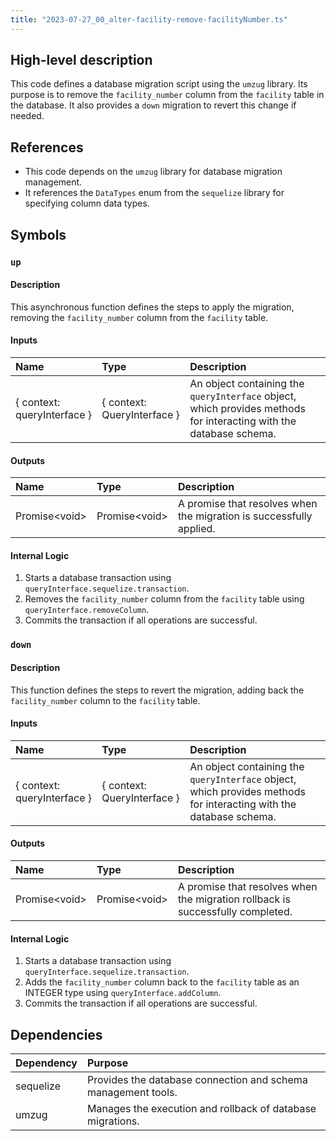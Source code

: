 ```yaml
---
title: "2023-07-27_00_alter-facility-remove-facilityNumber.ts"
---
```


## High-level description
This code defines a database migration script using the `umzug` library. Its purpose is to remove the `facility_number` column from the `facility` table in the database. It also provides a `down` migration to revert this change if needed.

## References
- This code depends on the `umzug` library for database migration management.
- It references the `DataTypes` enum from the `sequelize` library for specifying column data types.

## Symbols

### `up`
#### Description
This asynchronous function defines the steps to apply the migration, removing the `facility_number` column from the `facility` table.

#### Inputs
| Name | Type | Description |
|:-----|:-----|:------------|
| { context: queryInterface } | { context: QueryInterface } | An object containing the `queryInterface` object, which provides methods for interacting with the database schema. |

#### Outputs
| Name | Type | Description |
|:-----|:-----|:------------|
| Promise&lt;void&gt; | Promise&lt;void&gt; | A promise that resolves when the migration is successfully applied. |

#### Internal Logic
1. Starts a database transaction using `queryInterface.sequelize.transaction`.
2. Removes the `facility_number` column from the `facility` table using `queryInterface.removeColumn`.
3. Commits the transaction if all operations are successful.

### `down`
#### Description
This function defines the steps to revert the migration, adding back the `facility_number` column to the `facility` table.

#### Inputs
| Name | Type | Description |
|:-----|:-----|:------------|
| { context: queryInterface } | { context: QueryInterface } | An object containing the `queryInterface` object, which provides methods for interacting with the database schema. |

#### Outputs
| Name | Type | Description |
|:-----|:-----|:------------|
| Promise&lt;void&gt; | Promise&lt;void&gt; | A promise that resolves when the migration rollback is successfully completed. |

#### Internal Logic
1. Starts a database transaction using `queryInterface.sequelize.transaction`.
2. Adds the `facility_number` column back to the `facility` table as an INTEGER type using `queryInterface.addColumn`.
3. Commits the transaction if all operations are successful.

## Dependencies
| Dependency | Purpose |
|:-----------|:--------|
| sequelize | Provides the database connection and schema management tools. |
| umzug     | Manages the execution and rollback of database migrations. |
